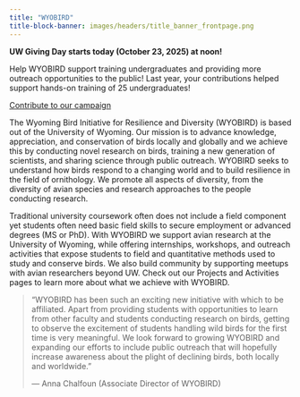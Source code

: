 ```yaml
---
title: "WYOBIRD"
title-block-banner: images/headers/title_banner_frontpage.png
---
```


::: {.callout .givingday title=""}
**UW Giving Day starts today (October 23, 2025) at noon!**

Help WYOBIRD support training undergraduates and providing more outreach opportunities to the public! Last year, your contributions helped support hands-on training of 25 undergraduates!

[Contribute to our campaign](https://give.uwyo.edu/schools/UniversityofWyoming/giving-day-2025/pages/CALSNR/wyobird){.btn .btn-success target="_blank"}
:::


::: {.hero}
The Wyoming Bird Initiative for Resilience and Diversity (WYOBIRD) is based out of the University of Wyoming. Our mission is to advance knowledge, appreciation, and conservation of birds locally and globally and we achieve this by conducting novel research on birds, training a new generation of scientists, and sharing science through public outreach. WYOBIRD seeks to understand how birds respond to a changing world and to build resilience in the field of ornithology. We promote all aspects of diversity, from the diversity of avian species and research approaches to the people conducting research. 
:::


Traditional university coursework often does not include a field component yet students often need basic field skills to secure employment or advanced degrees (MS or PhD). With WYOBIRD we support avian research at the University of Wyoming, while offering internships, workshops, and outreach activities that expose students to field and quantitative methods used to study and conserve birds. We also build community by supporting meetups with avian researchers beyond UW. Check out our Projects and Activities pages to learn more about what we achieve with WYOBIRD.

::: {.callout .testimonial}
> "WYOBIRD has been such an exciting new initiative with which to be affiliated. Apart from providing students with opportunities to learn from other faculty and students conducting research on birds, getting to observe the excitement of students handling wild birds for the first time is very meaningful. We look forward to growing WYOBIRD and expanding our efforts to include public outreach that will hopefully increase awareness about the plight of declining birds, both locally and worldwide. "
>
> — Anna Chalfoun (Associate Director of WYOBIRD)
:::

